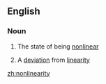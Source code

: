 ==English==

===Noun===
{{wikipedia}}
{{en-noun|-|nonlinearities}}

#{{uncountable}} The state of being [[nonlinear]]
#{{countable}} A [[deviation]] from [[linearity]]

[[zh:nonlinearity]]